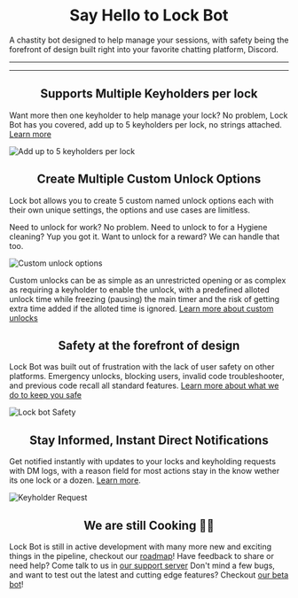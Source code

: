 
# <Center>Say Hello to Lock Bot</Center>

A chastity bot designed to help manage your sessions, with safety being the forefront of design built right into your favorite chatting platform, Discord.

-----

<Cards>
  <Cards.Card
    title="Invite to your server"
    href="https://discord.com/oauth2/authorize?client_id=1107865216030617600&permissions=379968&scope=bot%20applications.commands"
  />
  <Cards.Card
    title="Documentation"
    href="/docs"
  />
  <Cards.Card
    title="Support Server"
    href="https://discord.gg/cGv8szjzSf"
  />
</Cards>


-------



##  <Center>Supports Multiple Keyholders per lock</Center>

Want more then one keyholder to help manage your lock? No problem, Lock Bot has you covered, add up to 5 keyholders per lock, no strings attached. [Learn more](docs/lock-settings/keyholder-options)

![Add up to 5 keyholders per lock](https://cdn.lock-bot.com/AddMutilKeyholders)



##  <Center>Create Multiple Custom Unlock Options</Center>

Lock bot allows you to create 5 custom named unlock options each with their own unique settings, the options and use cases are limitless.

Need to unlock for work? No problem. Need to unlock to for a Hygiene cleaning? Yup you got it. Want to unlock for a reward? We can handle that too.

![Custom unlock options](https://cdn.lock-bot.com/CustomUnlockOptions)

Custom unlocks can be as simple as an unrestricted opening or as complex as requiring a keyholder to enable the unlock, with a predefined alloted unlock time while freezing (pausing) the main timer and the risk of getting extra time added if the alloted time is ignored. [Learn more about custom unlocks](/docs/lock-settings/unlock-options#custom-unlocks)



##  <Center>Safety at the forefront of design</Center>

Lock Bot was built out of frustration with the lack of user safety on other platforms. Emergency unlocks, blocking users, invalid code troubleshooter, and previous code recall all standard features. [Learn more about what we do to keep you safe](docs/safety)

![Lock bot Safety](https://cdn.lock-bot.com/Safety)



## <Center>Stay Informed, Instant Direct Notifications</Center>

Get notified instantly with updates to your locks and keyholding requests with DM logs, with a reason field for most actions stay in the know wether its one lock or a dozen. [Learn more](/docs/user-settings/settings#dm-logs).

![Keyholder Request](https://cdn.lock-bot.com/KeyholdRequest)



## <Center>We are still Cooking 🧑‍🍳</Center>

Lock Bot is still in active development with many more new and exciting things in the pipeline, checkout our [roadmap](https://sharing.clickup.com/9003150356/b/h/6-900302002559-2/f0d9effd2334748)! Have feedback to share or need help? Come talk to us in [our support server](https://discord.gg/cGv8szjzSf) Don't mind a few bugs, and want to test out the latest and cutting edge features? Checkout [our beta bot](/beta-testing)!